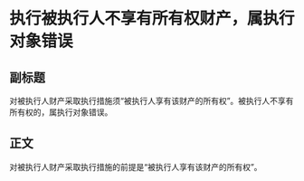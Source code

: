 # 执行被执行人不享有所有权财产，属执行对象错误
## 副标题
对被执行人财产采取执行措施须“被执行人享有该财产的所有权”。被执行人不享有所有权的，属执行对象错误。
## 正文
对被执行人财产采取执行措施的前提是“被执行人享有该财产的所有权”。